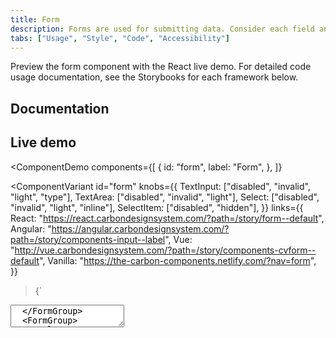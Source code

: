 ```yaml
---
title: Form
description: Forms are used for submitting data. Consider each field and what value the data will provide.
tabs: ["Usage", "Style", "Code", "Accessibility"]
---
```


<PageDescription>

Preview the form component with the React live demo. For detailed code usage documentation, see the Storybooks for each framework below.

</PageDescription>

## Documentation

<Row className="resource-card-group">
<Column colLg={4} colMd={4} noGutterSm>
  <ResourceCard
    subTitle="React"
    href="http://react.carbondesignsystem.com/?path=/story/form--default"
    >

<MdxIcon name="react" />

  </ResourceCard>
</Column>
<Column colLg={4} colMd={4} noGutterSm>
  <ResourceCard
      subTitle="Angular (Community)"
      href="https://angular.carbondesignsystem.com/?path=/story/components-input--label"
      >

<MdxIcon name="angular" />

  </ResourceCard>
</Column>
<Column colLg={4} colMd={4} noGutterSm>
  <ResourceCard
      subTitle="Vue (Community)"
      href="http://vue.carbondesignsystem.com/?path=/story/components-cvform--default"
      >

<MdxIcon name="vue" />

  </ResourceCard>
</Column>
</Row>

## Live demo

<ComponentDemo
  components={[
    {
      id: "form",
      label: "Form",
    },
  ]}
>
  <ComponentVariant
    id="form"
    knobs={{
      TextInput: ["disabled", "invalid", "light", "type"],
      TextArea: ["disabled", "invalid", "light"],
      Select: ["disabled", "invalid", "light", "inline"],
      SelectItem: ["disabled", "hidden"],
    }}
    links={{
      React: "https://react.carbondesignsystem.com/?path=/story/form--default",
      Angular:
        "https://angular.carbondesignsystem.com/?path=/story/components-input--label",
      Vue:
        "http://vue.carbondesignsystem.com/?path=/story/components-cvform--default",
      Vanilla: "https://the-carbon-components.netlify.com/?nav=form",
    }}
  >{`
  <Form>
  <FormGroup>
    <TextInput
      helperText="Optional helper text here; if message is more than one line text should wrap (~100 character count maximum)"
      id="test2"
      invalidText="Invalid error message."
      labelText="Text Input label"
      placeholder="Placeholder text"
    />
  </FormGroup>
  <FormGroup>
  <TextArea
    cols={50}
    helperText="Optional helper text here; if message is more than one line text should wrap (~100 character count maximum)"
    id="test5"
    invalidText="Invalid error message."
    labelText="Text Area label"
    placeholder="Placeholder text"
    rows={4}
  />
  </FormGroup>
  <FormGroup>
    <Select
      defaultValue="placeholder-item"
      id="select-1"
      invalidText="This is an invalid error message."
      labelText="Select"
    >
      <SelectItem
        text="Option 1"
        value="option-1"
      />
      <SelectItem
        text="Option 2"
        value="option-2"
      />
      <SelectItem
        text="Option 3"
        value="option-3"
      />
    </Select>
  </FormGroup>
  <Button
    kind="primary"
    tabIndex={0}
    type="submit"
  >
    Submit
  </Button>
</Form>
  `}</ComponentVariant>
</ComponentDemo>
